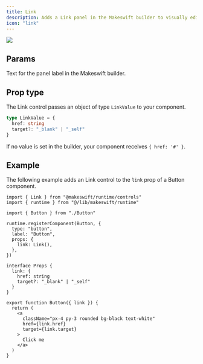 ```yaml
---
title: Link
description: Adds a Link panel in the Makeswift builder to visually edit a `LinkValue` prop.
icon: "link"
---
```


<Frame type="glass" caption="">
  <img src="/images/link-panel.png" />
</Frame>

## Params

<ParamField query="label" type="string" default="On click">
  Text for the panel label in the Makeswift builder.
</ParamField>

## Prop type

The Link control passes an object of type `LinkValue` to your component.

```ts
type LinkValue = {
  href: string
  target?: "_blank" | "_self"
}
```

If no value is set in the builder, your component receives `{ href: '#' }`.

## Example

The following example adds an Link control to the `link` prop of a Button component.

<CodeGroup>

```tsx Button.makeswift.ts
import { Link } from "@makeswift/runtime/controls"
import { runtime } from "@/lib/makeswift/runtime"

import { Button } from "./Button"

runtime.registerComponent(Button, {
  type: "button",
  label: "Button",
  props: {
    link: Link(),
  },
})
```

```tsx Button.tsx
interface Props {
  link: {
    href: string
    target?: "_blank" | "_self"
  }
}

export function Button({ link }) {
  return (
    <a
      className="px-4 py-3 rounded bg-black text-white"
      href={link.href}
      target={link.target}
    >
      Click me
    </a>
  )
}
```

</CodeGroup>
